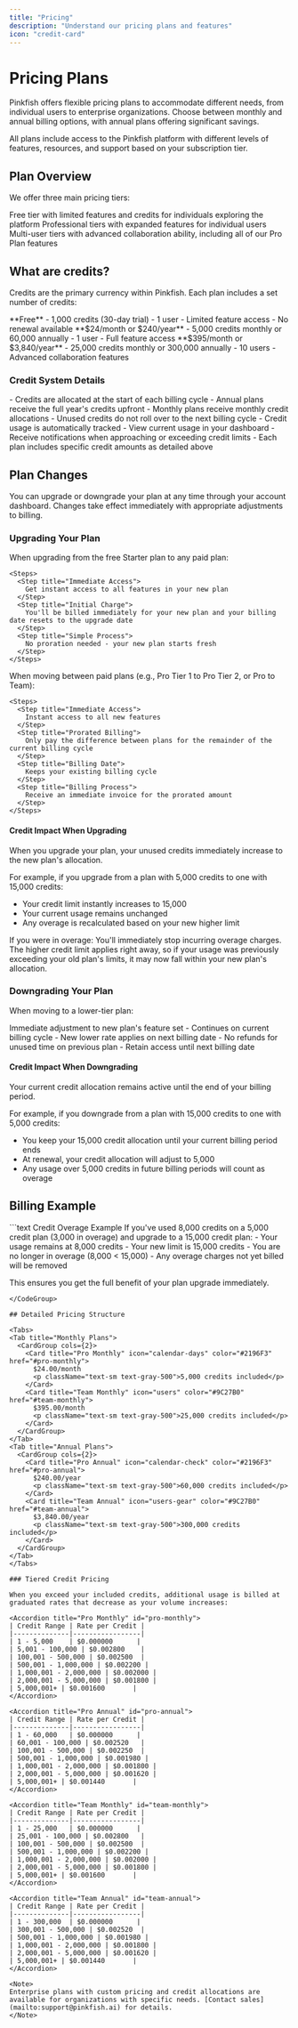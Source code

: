```yaml
---
title: "Pricing"
description: "Understand our pricing plans and features"
icon: "credit-card"
---
```


# Pricing Plans

Pinkfish offers flexible pricing plans to accommodate different needs, from individual users to enterprise organizations. Choose between monthly and annual billing options, with annual plans offering significant savings.

<Info>
  All plans include access to the Pinkfish platform with different levels of features, resources, and support based on your subscription tier.
</Info>

## Plan Overview

We offer three main pricing tiers:

<CardGroup cols={3}>
  <Card title="Starter Plan" icon="seedling" color="#4CAF50">
    Free tier with limited features and credits for individuals exploring the platform
  </Card>
  <Card title="Pro Plans" icon="user" color="#2196F3">
    Professional tiers with expanded features for individual users
  </Card>
  <Card title="Team Plans" icon="users" color="#9C27B0">
    Multi-user tiers with advanced collaboration ability, including all of our Pro Plan features
  </Card>
</CardGroup>

## What are credits?

Credits are the primary currency within Pinkfish. Each plan includes a set number of credits:

<Tabs>
  <Tab title="Starter">
    **Free**
    - 1,000 credits (30-day trial)
    - 1 user
    - Limited feature access
    - No renewal available
  </Tab>
  <Tab title="Pro">
    **$24/month or $240/year**
    - 5,000 credits monthly or 60,000 annually
    - 1 user
    - Full feature access
  </Tab>
  <Tab title="Team">
    **$395/month or $3,840/year**
    - 25,000 credits monthly or 300,000 annually
    - 10 users
    - Advanced collaboration features
  </Tab>
</Tabs>

### Credit System Details

<Accordion title="Credit Allocation">
  - Credits are allocated at the start of each billing cycle
  - Annual plans receive the full year's credits upfront
  - Monthly plans receive monthly credit allocations
  - Unused credits do not roll over to the next billing cycle
</Accordion>

<Accordion title="Usage Tracking">
  - Credit usage is automatically tracked
  - View current usage in your dashboard
  - Receive notifications when approaching or exceeding credit limits
  - Each plan includes specific credit amounts as detailed above
</Accordion>

## Plan Changes

<Info>
  You can upgrade or downgrade your plan at any time through your account dashboard. Changes take effect immediately with appropriate adjustments to billing.
</Info>

### Upgrading Your Plan

<Tabs>
  <Tab title="From Starter Plan">
    When upgrading from the free Starter plan to any paid plan:
    
    <Steps>
      <Step title="Immediate Access">
        Get instant access to all features in your new plan
      </Step>
      <Step title="Initial Charge">
        You'll be billed immediately for your new plan and your billing date resets to the upgrade date
      </Step>
      <Step title="Simple Process">
        No proration needed - your new plan starts fresh
      </Step>
    </Steps>
  </Tab>
  <Tab title="Between Paid Plans">
    When moving between paid plans (e.g., Pro Tier 1 to Pro Tier 2, or Pro to Team):
    
    <Steps>
      <Step title="Immediate Access">
        Instant access to all new features
      </Step>
      <Step title="Prorated Billing">
        Only pay the difference between plans for the remainder of the current billing cycle
      </Step>
      <Step title="Billing Date">
        Keeps your existing billing cycle
      </Step>
      <Step title="Billing Process">
        Receive an immediate invoice for the prorated amount
      </Step>
    </Steps>
  </Tab>
</Tabs>

#### Credit Impact When Upgrading

<Note>
  When you upgrade your plan, your unused credits immediately increase to the new plan's allocation.
</Note>

For example, if you upgrade from a plan with 5,000 credits to one with 15,000 credits:
- Your credit limit instantly increases to 15,000
- Your current usage remains unchanged
- Any overage is recalculated based on your new higher limit

<Warning>
  If you were in overage: You'll immediately stop incurring overage charges. The higher credit limit applies right away, so if your usage was previously exceeding your old plan's limits, it may now fall within your new plan's allocation.
</Warning>

### Downgrading Your Plan

When moving to a lower-tier plan:

<CardGroup cols={2}>
  <Card title="Feature Access" icon="toggle-on">
    Immediate adjustment to new plan's feature set
  </Card>
  <Card title="Billing Impact" icon="money-bill">
    - Continues on current billing cycle
    - New lower rate applies on next billing date
    - No refunds for unused time on previous plan
    - Retain access until next billing date
  </Card>
</CardGroup>

#### Credit Impact When Downgrading

<Note>
  Your current credit allocation remains active until the end of your billing period.
</Note>

For example, if you downgrade from a plan with 15,000 credits to one with 5,000 credits:
- You keep your 15,000 credit allocation until your current billing period ends
- At renewal, your credit allocation will adjust to 5,000
- Any usage over 5,000 credits in future billing periods will count as overage

## Billing Example

<CodeGroup>
  ```text Credit Overage Example
  If you've used 8,000 credits on a 5,000 credit plan (3,000 in overage) and upgrade to a 15,000 credit plan:
  - Your usage remains at 8,000 credits
  - Your new limit is 15,000 credits
  - You are no longer in overage (8,000 < 15,000)
  - Any overage charges not yet billed will be removed
  
  This ensures you get the full benefit of your plan upgrade immediately.
  ```
</CodeGroup>

## Detailed Pricing Structure

<Tabs>
  <Tab title="Monthly Plans">
    <CardGroup cols={2}>
      <Card title="Pro Monthly" icon="calendar-days" color="#2196F3" href="#pro-monthly">
        $24.00/month
        <p className="text-sm text-gray-500">5,000 credits included</p>
      </Card>
      <Card title="Team Monthly" icon="users" color="#9C27B0" href="#team-monthly">
        $395.00/month
        <p className="text-sm text-gray-500">25,000 credits included</p>
      </Card>
    </CardGroup>
  </Tab>
  <Tab title="Annual Plans">
    <CardGroup cols={2}>
      <Card title="Pro Annual" icon="calendar-check" color="#2196F3" href="#pro-annual">
        $240.00/year
        <p className="text-sm text-gray-500">60,000 credits included</p>
      </Card>
      <Card title="Team Annual" icon="users-gear" color="#9C27B0" href="#team-annual">
        $3,840.00/year
        <p className="text-sm text-gray-500">300,000 credits included</p>
      </Card>
    </CardGroup>
  </Tab>
</Tabs>

### Tiered Credit Pricing

When you exceed your included credits, additional usage is billed at graduated rates that decrease as your volume increases:

<Accordion title="Pro Monthly" id="pro-monthly">
  | Credit Range | Rate per Credit |
  |--------------|-----------------|
  | 1 - 5,000    | $0.000000      |
  | 5,001 - 100,000 | $0.002800    |
  | 100,001 - 500,000 | $0.002500  |
  | 500,001 - 1,000,000 | $0.002200 |
  | 1,000,001 - 2,000,000 | $0.002000 |
  | 2,000,001 - 5,000,000 | $0.001800 |
  | 5,000,001+ | $0.001600       |
</Accordion>

<Accordion title="Pro Annual" id="pro-annual">
  | Credit Range | Rate per Credit |
  |--------------|-----------------|
  | 1 - 60,000   | $0.000000      |
  | 60,001 - 100,000 | $0.002520   |
  | 100,001 - 500,000 | $0.002250  |
  | 500,001 - 1,000,000 | $0.001980 |
  | 1,000,001 - 2,000,000 | $0.001800 |
  | 2,000,001 - 5,000,000 | $0.001620 |
  | 5,000,001+ | $0.001440       |
</Accordion>

<Accordion title="Team Monthly" id="team-monthly">
  | Credit Range | Rate per Credit |
  |--------------|-----------------|
  | 1 - 25,000   | $0.000000      |
  | 25,001 - 100,000 | $0.002800   |
  | 100,001 - 500,000 | $0.002500  |
  | 500,001 - 1,000,000 | $0.002200 |
  | 1,000,001 - 2,000,000 | $0.002000 |
  | 2,000,001 - 5,000,000 | $0.001800 |
  | 5,000,001+ | $0.001600       |
</Accordion>

<Accordion title="Team Annual" id="team-annual">
  | Credit Range | Rate per Credit |
  |--------------|-----------------|
  | 1 - 300,000  | $0.000000      |
  | 300,001 - 500,000 | $0.002520  |
  | 500,001 - 1,000,000 | $0.001980 |
  | 1,000,001 - 2,000,000 | $0.001800 |
  | 2,000,001 - 5,000,000 | $0.001620 |
  | 5,000,001+ | $0.001440       |
</Accordion>

<Note>
  Enterprise plans with custom pricing and credit allocations are available for organizations with specific needs. [Contact sales](mailto:support@pinkfish.ai) for details.
</Note>